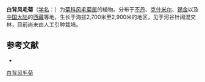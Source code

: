 {{Speciesbox
| name = 白背风毛菊
| status = 
| status_system = 
| image =
| genus = Saussurea
| species = auriculata
| authority = (DC.) Sch.-Bip.
}}

'''白背风毛菊'''（[[学名|学名]]：{{lang|la|''Saussurea auriculata''}}）为[[菊科|菊科]][[风毛菊属|风毛菊属]]的植物。分布于[[不丹|不丹]]、[[克什米尔|克什米尔]]、[[锡金|锡金]]以及[[中国大陆|中国大陆]]的[[西藏|西藏]]等地，生长于海拔2,700米至2,900米的地区，见于河谷针阔混交林，目前尚未由人工引种栽培。

== 参考文献 ==
<div class="references-small">
* {{cite web| url =http://www.bioinfo.cn/db05/KmzwSpecies.php?action=view&id=5215| title =白背风毛菊| work =《中国高等植物数据库全库》| publisher =中国科学院微生物研究所| author =昆明植物研究所| accessdate =2009-02-24| deadurl =yes| archiveurl =https://web.archive.org/web/20160305030951/http://www.bioinfo.cn/db05/KmzwSpecies.php?action=view&id=5215| archivedate =2016-03-05}}
</div>
{{Taxonbar|from=Q15226907}}

[[Category:风毛菊属|白背风毛菊]]


{{植物小作品}}